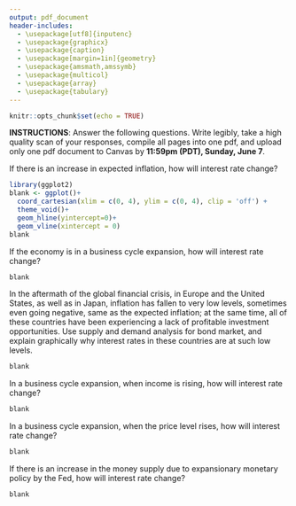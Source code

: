 ```yaml
---
output: pdf_document
header-includes: 
  - \usepackage[utf8]{inputenc}
  - \usepackage{graphicx}
  - \usepackage{caption}
  - \usepackage[margin=1in]{geometry}
  - \usepackage{amsmath,amssymb}
  - \usepackage{multicol}
  - \usepackage{array}
  - \usepackage{tabulary}
---
```


```r
knitr::opts_chunk$set(echo = TRUE)
```

\newcommand{\class}{EC 370}
\newcommand{\term}{Xiang LI (GE)}
\newcommand{\examnum}{Participation 5 (Chapter 5)}

\noindent
\begin{tabular*}{\textwidth}{l @{\extracolsep{\fill}} r @{\extracolsep{6pt}} l}
\textbf{\class} & \textbf{Name: } & \makebox[2in]{\hrulefill}\\
\textbf{\term} &&\\
\textbf{\examnum} & \textbf{UO ID: } & \makebox[2in]{\hrulefill}\\
\end{tabular*}
\rule[2ex]{\textwidth}{2pt}

**INSTRUCTIONS**: Answer the following questions. Write legibly, take a high quality scan of your responses, compile all pages into one pdf, and upload only one pdf document to Canvas by **11:59pm (PDT), Sunday, June 7**. 

\vspace{.3in}

\textbf{QUESTION 1} 

If there is an increase in expected inflation, how will interest rate change?

```r
library(ggplot2)
blank <- ggplot()+
  coord_cartesian(xlim = c(0, 4), ylim = c(0, 4), clip = 'off') +
  theme_void()+
  geom_hline(yintercept=0)+
  geom_vline(xintercept = 0)
blank
```

\textbf{QUESTION 2} 

If the economy is in a business cycle expansion, how will interest rate change?
	
```r
blank
```

\newpage

\textbf{QUESTION 3} 

In the aftermath of the global financial crisis, in Europe and the United States, as well as in Japan, inflation has fallen to very low levels, sometimes even going negative, same as the expected inflation; at the same time, all of these countries have been experiencing a lack of profitable investment opportunities. Use supply and demand analysis for bond market, and explain graphically why interest rates in these countries are at such low levels.

```r
blank
```



\textbf{QUESTION 4} 

In a business cycle expansion, when income is rising, how will interest rate change?

```r
blank
```

\newpage

\textbf{QUESTION 5}

In a business cycle expansion, when the price level rises, how will interest rate change?

```r
blank
```

\textbf{QUESTION 6}

If there is an increase in the money supply due to expansionary monetary policy by the Fed, how will interest rate change?

```r
blank
```

